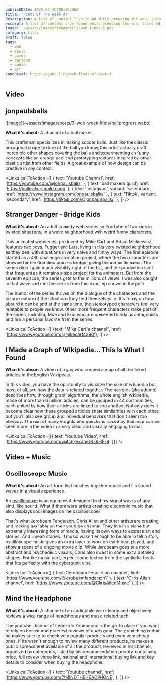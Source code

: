 ```yaml
---
publishDate: 2025-02-10T00:00:00Z
title: 'Finds Of The Week #3'
description: A list of content I've found while browsing the web, third edition
excerpt: A list of content I've found while browsing the web, third edition
image: ~/assets/images/thumbnails/web-finds-3.png
category: Lists
draft: false
tags:
  - web
  - music
  - games
  - cartoon
  - audio
  - art
canonical: https://gabo.link/web-finds-of-week-3
---
```



<section class="px-6">

# Video

</section>

<ListItem>

## jonpaulsballs

<Carousel>
  ![image](~/assets/images/posts/3-web-week-finds/ballprogress.webp)
  <VideoFrame id="AjNDcJShr-o" />
</Carousel>

**What it's about:** A channel of a ball maker.

This craftsman specializes in making soccer balls. Just like the classic hexagonal shape texture of the ball you know, this artist actually craft incredible other shapes covering the balls and experimenting on funny concepts like an orange peel and prototyping textures inspired by other plastic artist from other fields. A great example of how design can be creative in any context.

<Links
  callToAction={[
    { text: 'Youtube Channel', href: 'https://youtube.com/@jonpaulsballs' },
    { text: 'ball makers guild', href: 'https://ballmakersguild.com/' },
    { text: 'Instagram', variant: 'secondary', href: 'https://www.instagram.com/jonpaulsballs/' },
    { text: 'Tiktok', variant: 'secondary', href: 'https://tiktok.com/@jonpaulsballs/' },
  ]}
/>

</ListItem>

<ListItem>

## Stranger Danger - Bridge Kids

<VideoFrame id="DPPfYPwVOVw" />

**What it's about:** An adult comedy web series on YouTube of two kids in twisted situations, in a weird neighborhood with weird funny characters.

This animated webseries, produced by Mike Carf and Adam Mickiewicz, features two boys, Fugger and Lars, living in this very twisted neighborhood as they deal with situations in very naive and funny ways. The first episode started as a 48h challenge animation project, where the two characters are showed for the first time under a bridge, giving the series its name. The series didn't gain much visibility right of the bat, and the production isn't that frequent as it remains a side project for the animators. But from the seventh episode, the series gets to the millions of views. I was also caught in that wave and met the series from this exact ep shown in the post.

The humor of the series thrives on the dialogue of the characters and the bizarre nature of the situations they find themselves in. It's funny on how absurd it can be and at the same time, the stereotyped characters feel very relatable to people we know. Other more frequent characters make part of the series, including Moe and Skid who are presented kinda as antagonists and are a personal favorite from the series.

<Links 
  callToAction={[
    {text: "Mike Carf's channel", href: 'https://www.youtube.com/@mikecarf4290'}, 
  ]}
/>
</ListItem>

<ListItem>

## I Made a Graph of Wikipedia... This Is What I Found

<VideoFrame id="JheGL6uSF-4" />

**What it's about:** A video of a guy who created a map of all the linked articles in the English Wikipedia.

In this video, you have the oportunity to visualize the size of wikipedia but most of all, see how the data is related together. The narrator (aka adumb) describes how, through graph algorithms, the whole english wikipedia, made of more than 6 million articles, can be grouped in 44 communities, each united by how their articles are linked to one another. Not only does it become clear how these grouped articles share similarities with each other, but you'll also see group and individual behaviors that don't seem too obvious. The rest of many insights and questions raised by that map can be seen more in the video in a very clear and visually engaging format.

<Links callToAction={[{ text: 'Youtube Video', href: 'https://www.youtube.com/watch?v=JheGL6uSF-4' }]} />

</ListItem>

<section class="px-6">

# Video + Music

</section>

<ListItem>

## Oscilloscope Music

<Carousel>
  <div>
    <VideoFrame id="0KDekS4YUy4" />
  </div>
  <div>
    <VideoFrame id="ywdRQ3zU6Uc" />
  </div>
  <div>
    <VideoFrame id="kPUdhm2VE-o" />
  </div>
  <div>
    <VideoFrame id="jQjJZbgMw7E" />
  </div>
</Carousel>

**What it's about:** An art form that mashes together music and it's sound waves in a visual experience.

An [oscilloscope](https://en.wikipedia.org/wiki/Oscilloscope) is an equipment designed to show signal waves of any kind, like sound. What if there were artists creating electronic music that also displays cool images on the oscilloscope?

That's what Jerobeam Fenderson, Chris Allen and other artists are creating and making available on their youtube channel. They live in a niche but extremely interesting form of media, having its own ways to express art and stories. And I mean stories. If music wasn't enough to be able to tell a story, oscilloscope music gives an extra layer to work on each beat played, and show a scene of a ongoing movie clip. While Jerobeam goes to a more abstract and psychedelic visuals, Chris also invest in some extra detailed shapes. For the music part, expect some techno from the synthetic beats that fits perfectly with the cyberpunk vibe.

<Links
  callToAction={[
    { text: 'Jerobeam Fenderson channel', href: 'https://www.youtube.com/@jerobeamfenderson1' },
    { text: 'Chris Allen channel', href: 'https://www.youtube.com/@ChrisAllenMusic' },
  ]}
/>

</ListItem>

<ListItem>

## Mind the Headphone

<Carousel>
  <div>
    <VideoFrame id="FXToUCdIzj4" />
  </div>
  <div>
    <VideoFrame id="UYwz7aItYuQ" />
  </div>
  <div>
    <VideoFrame id="XtXuUy6Xrf8" />
  </div>
</Carousel>

**What it's about:** A channel of an audiophile who clearly and objectively reviews a wide range of headphones and music related tech.

The youtube channel of Leonardo Drummond is the go-to place if you want to rely on honest and practical reviews of audio gear. The great thing is that he makes sure to to check very popular products and even very cheap ones. If its wasn't enough to review many different products, he makes a public spreadsheet available of all the products reviewed in his channel, organized by categories, listed by his recommendation priority, containing price, full review video link, national and international buying link and key details to consider when buying the headphone.

<Links
  callToAction={[
    {
      text: 'Youtube channel',
      href: 'https://www.youtube.com/@MINDTHEHEADPHONE',
    },
  ]}
/>

</ListItem>
